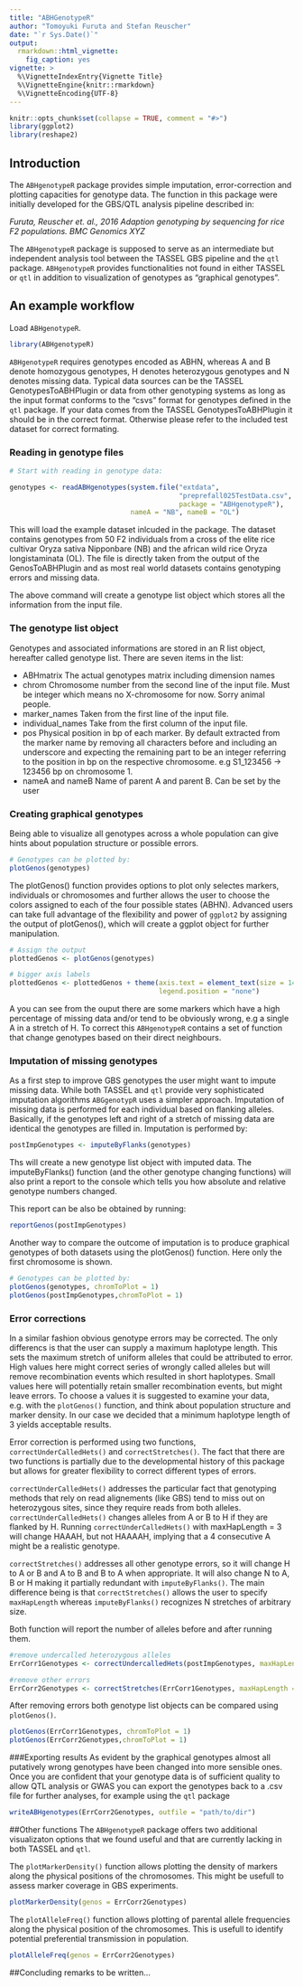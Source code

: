 ```yaml
---
title: "ABHGenotypeR"
author: "Tomoyuki Furuta and Stefan Reuscher"
date: "`r Sys.Date()`"
output:
  rmarkdown::html_vignette:
    fig_caption: yes
vignette: >
  %\VignetteIndexEntry{Vignette Title}
  %\VignetteEngine{knitr::rmarkdown}
  %\VignetteEncoding{UTF-8}
---
```


```r
knitr::opts_chunk$set(collapse = TRUE, comment = "#>")
library(ggplot2)
library(reshape2)
```

## Introduction

The `ABHgenotypeR` package provides simple imputation, error-correction and plotting capacities for genotype data. The function in this package were initially developed for the GBS/QTL analysis pipeline described in:

*Furuta, Reuscher et. al., 2016 Adaption genotyping by sequencing for rice F2
populations. BMC Genomics XYZ*


The `ABHgenotypeR` package is supposed to serve as an intermediate but independent analysis tool between the TASSEL GBS pipeline and the `qtl` package. `ABHgenotypeR` provides functionalities not found in either TASSEL or `qtl` in addition to visualization of genotypes as "graphical genotypes". 


## An example workflow

Load `ABHgenotypeR`.
```r
library(ABHgenotypeR)
```

`ABHgenotypeR` requires genotypes encoded as ABHN, whereas A and B denote homozygous genotypes, H denotes heterozygous genotypes and N denotes missing data. Typical data sources can be the TASSEL GenotypesToABHPlugin or data from other genotyping systems as long as the input format conforms to the "csvs" format for genotypes defined in the `qtl` package. If your data comes from the TASSEL GenotypesToABHPlugin it should be in the correct format. Otherwise please refer to the included test dataset for correct formating.

### Reading in genotype files

```r
# Start with reading in genotype data:

genotypes <- readABHgenotypes(system.file("extdata",
                                          "preprefall025TestData.csv",
                                          package = "ABHgenotypeR"),
                              nameA = "NB", nameB = "OL")
```
This will load the example dataset inlcuded in the package. The dataset contains genotypes from 50 F2 individuals from a cross of the elite rice cultivar Oryza sativa Nipponbare (NB) and the african wild rice Oryza longistaminata (OL). The  file is directly taken from the output of the GenosToABHPlugin and as most real world datasets contains genotyping errors and missing data.

The above command will create a genotype list object which stores all the information from the input file.

### The genotype list object

Genotypes and associated informations are stored in an R list object, hereafter called genotype list. There are seven items in the list:

* ABHmatrix The actual genotypes matrix including dimension names
* chrom Chromosome number from the second line of the input file. Must be integer which means no X-chromosome for now. Sorry animal people.
* marker_names Taken from the first line of the input file.
* individual_names Take from the first column of the input file.
* pos Physical position in bp of each marker. By default extracted from the marker name by removing all characters before and including an underscore and expecting the remaining part to be an integer referring to the position in bp on the respective chromosome. e.g S1_123456 -> 123456 bp on chromosome 1.
* nameA and nameB Name of parent A and parent B. Can be set by the user



### Creating graphical genotypes
Being able to visualize all genotypes across a whole population can give hints about population structure or possible errors.

```r
# Genotypes can be plotted by:
plotGenos(genotypes)
```

The plotGenos() function provides options to plot only selectes markers, individuals or chromosomes and further allows the user to choose the colors assigned to each of the four possible states (ABHN). Advanced users can take full advantage of the flexibility and power of `ggplot2` by assigning the output of plotGenos(), which will create a ggplot object for further manipulation.

```r
# Assign the output
plottedGenos <- plotGenos(genotypes)

# bigger axis labels
plottedGenos <- plottedGenos + theme(axis.text = element_text(size = 14),
                                     legend.position = "none")
```

A you can see from the ouput there are some markers which have a high percentage of missing data and/or tend to be obviously wrong, e.g a single A in a stretch of H. To correct  this `ABHgenotypeR` contains a set of function that change genotypes based on their direct neighbours.

### Imputation of missing genotypes
As a first step to improve GBS genotypes the user might want to impute missing data. While both TASSEL and `qtl` provide very sophisticated imputation algorithms `ABGgenotypR` uses a simpler approach. Imputation of missing data is performed for each individual based on flanking alleles. Basically, if the genotypes left and right of a stretch of missing data are identical the genotypes are filled in. Imputation is performed by:

```r
postImpGenotypes <- imputeByFlanks(genotypes)
```
Ths will create a new genotype list object with imputed data. The imputeByFlanks() function (and the other genotype changing functions) will also print a report to the console which tells you how absolute and relative genotype numbers changed.

This report can be also be obtained by running:

```r
reportGenos(postImpGenotypes)
```

Another way to compare the outcome of imputation is to produce graphical genotypes of both datasets using the plotGenos() function. Here only the first chromosome is shown.

```r
# Genotypes can be plotted by:
plotGenos(genotypes, chromToPlot = 1)
plotGenos(postImpGenotypes,chromToPlot = 1)
```

### Error corrections
In a similar fashion obvious genotype errors may be corrected. The only differencs is that the user can supply a maximum haplotype length. This sets the maximum stretch of uniform alleles that could be attributed to error. High values here might correct series of wrongly called alleles but will remove recombination events which resulted in short haplotypes. Small values here will potentially retain smaller recombination events, but might leave errors.
To choose a values it is suggested to examine your data, e.g. with the `plotGenos()` function, and think about population structure and marker density. In our case we decided that a minimum haplotype length of 3 yields acceptable results.

Error correction is performed using two functions, `correctUnderCalledHets()` and `correctStretches()`. The fact that there are two functions is partially due to the developmental history of this package but allows for greater flexibility to correct different types of errors.

`correctUnderCalledHets()` addresses the particular fact that genotyping methods that rely on read alignements (like GBS) tend to miss out on heterozygous sites, since they require reads from both alleles. `correctUnderCalledHets()` changes alleles from A or B to H if they are flanked by H. Running `correctUnderCalledHets()` with maxHapLength = 3 will change HAAAH, but not HAAAAH, implying that a 4 consecutive A might be a realistic genotype.

`correctStretches()` addresses all other genotype errors, so it will change H to A or B and A to B and B to A when appropriate. It will also change N to A, B or H making it partially redundant with `imputeByFlanks()`. The main difference being is that `correctStretches()` allows the user to specify `maxHapLength` whereas `imputeByFlanks()` recognizes N stretches of arbitrary size.

Both function will report the number of alleles before and after running them.

```r
#remove undercalled heterozygous alleles
ErrCorr1Genotypes <- correctUndercalledHets(postImpGenotypes, maxHapLength = 3)

#remove other errors
ErrCorr2Genotypes <- correctStretches(ErrCorr1Genotypes, maxHapLength = 3)
```
After removing errors both genotype list objects can be compared using `plotGenos()`.

```r
plotGenos(ErrCorr1Genotypes, chromToPlot = 1)
plotGenos(ErrCorr2Genotypes,chromToPlot = 1)
```


###Exporting results
As evident by the graphical genotypes almost all putatively wrong genotypes have been changed into more sensible ones. Once you are confident that your genotype data is of sufficient quality to allow QTL analysis or GWAS you can export the genotypes back to a .csv file for further analyses, for example using the `qtl` package


```r
writeABHgenotypes(ErrCorr2Genotypes, outfile = "path/to/dir")
```

##Other functions
The `ABHgenotypeR` package offers two additional visualizaton options that we found useful and that are currently lacking in both TASSEL and `qtl`.

The `plotMarkerDensity()` function allows plotting the density of markers along the physical positions of the chromosomes. This might be usefull to assess marker coverage in GBS experiments.

```r
plotMarkerDensity(genos = ErrCorr2Genotypes)
```

The `plotAlleleFreq()` function allows plotting of parental allele frequencies along the physical position of the chromosomes. This is usefull to identify potential preferential transmission in population.

```r
plotAlleleFreq(genos = ErrCorr2Genotypes)
```

##Concluding remarks
to be written...
